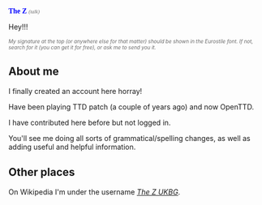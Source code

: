 <font face="Eurostile"><font color="Blue">'''The Z'''</font> <font size="1"><font color="DimGrey">''(talk)''</font></font></font>

Hey!!!

<font size="1"><font color="DimGrey"><i>My signature at the top (or anywhere else for that matter) should be shown in the Eurostile font. If not, search for it (you can get it for free), or ask me to send you it.</i></font></font>

==About me==
I finally created an account here horray!

Have been playing TTD patch (a couple of years ago) and now OpenTTD.

I have contributed here before but not logged in.

You'll see me doing all sorts of grammatical/spelling changes, as well as adding useful and helpful information.

==Other places==
On Wikipedia I'm under the username ''[http://en.wikipedia.org/wiki/User:The_Z_UKBG The Z UKBG]''.